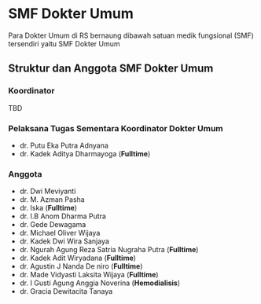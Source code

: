 # SMF Dokter Umum

Para Dokter Umum di RS bernaung dibawah satuan medik fungsional (SMF) tersendiri yaitu SMF Dokter Umum

## Struktur dan Anggota SMF Dokter Umum
### Koordinator
TBD

### Pelaksana Tugas Sementara Koordinator Dokter Umum
* dr. Putu Eka Putra Adnyana
* dr. Kadek Aditya Dharmayoga (**Fulltime**)

### Anggota
* dr. Dwi Meviyanti
* dr. M. Azman Pasha
* dr. Iska (**Fulltime**)
* dr. I.B Anom Dharma Putra
* dr. Gede Dewagama
* dr. Michael Oliver Wijaya
* dr. Kadek Dwi Wira Sanjaya
* dr. Ngurah Agung Reza Satria Nugraha Putra (**Fulltime**)
* dr. Kadek Adit Wiryadana (**Fulltime**)
* dr. Agustin J Nanda De niro (**Fulltime**)
* dr. Made Vidyasti Laksita Wijaya (**Fulltime**)
* dr. I Gusti Agung Anggia Noverina (**Hemodialisis**)
* dr. Gracia Dewitacita Tanaya